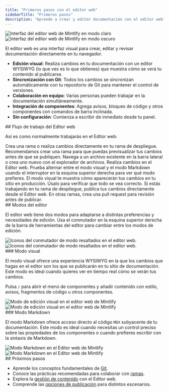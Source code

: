 ```yaml
---
title: "Primeros pasos con el editor web"
sidebarTitle: "Primeros pasos"
description: "Aprende a crear y editar documentación con el editor web"
---
```


<img className="block dark:hidden my-0 pointer-events-none" src="/images/editor/editor-light.png" alt="Interfaz del editor web de Mintlify en modo claro" />

<img className="hidden dark:block my-0 pointer-events-none" src="/images/editor/editor-dark.png" alt="Interfaz del editor web de Mintlify en modo oscuro" />

El editor web es una interfaz visual para crear, editar y revisar documentación directamente en tu navegador.

* **Edición visual**: Realiza cambios en tu documentación con un editor WYSIWYG (lo que ves es lo que obtienes) que muestra cómo se verá tu contenido al publicarse.
* **Sincronización con Git**: Todos los cambios se sincronizan automáticamente con tu repositorio de Git para mantener el control de versiones.
* **Colaboración en equipo**: Varias personas pueden trabajar en la documentación simultáneamente.
* **Integración de componentes**: Agrega avisos, bloques de código y otros componentes con comandos de barra inclinada.
* **Sin configuración**: Comienza a escribir de inmediato desde tu panel.

<div id="web-editor-workflow">
  ## Flujo de trabajo del Editor web
</div>

Así es como normalmente trabajarás en el Editor web:

<Steps>
  <Step title="Elige tu rama">
    Crea una rama o realiza cambios directamente en tu rama de despliegue. Recomendamos crear una rama para que puedas previsualizar tus cambios antes de que se publiquen.
  </Step>

  <Step title="Abre tu archivo">
    Navega a un archivo existente en la barra lateral o crea uno nuevo con el explorador de archivos.
  </Step>

  <Step title="Edita tu contenido">
    Realiza cambios en el Editor web. Prueba alternar entre el modo visual y el modo Markdown usando el interruptor en la esquina superior derecha para ver qué modo prefieres.
  </Step>

  <Step title="Previsualiza tus cambios">
    El modo visual te muestra cómo aparecerán tus cambios en tu sitio en producción. Úsalo para verificar que todo se vea correcto.
  </Step>

  <Step title="Publica tus cambios">
    Si estás trabajando en tu rama de despliegue, publica tus cambios directamente desde el Editor web. En otras ramas, crea una pull request para revisión antes de publicar.
  </Step>
</Steps>

<div id="editor-modes">
  ## Modos del editor
</div>

El editor web tiene dos modos para adaptarse a distintas preferencias y necesidades de edición. Usa el conmutador en la esquina superior derecha de la barra de herramientas del editor para cambiar entre los modos de edición.

<Frame>
  <img src="/images/editor/mode-toggle-light.png" alt="Iconos del conmutador de modo resaltados en el editor web." className="block dark:hidden" />

  <img src="/images/editor/mode-toggle-dark.png" alt="Iconos del conmutador de modo resaltados en el editor web." className="hidden dark:block" />
</Frame>

<div id="visual-mode">
  ### Modo visual
</div>

El modo visual ofrece una experiencia WYSIWYG en la que los cambios que hagas en el editor son los que se publicarán en tu sitio de documentación. Este modo es ideal cuando quieres ver en tiempo real cómo se verán tus cambios.

Pulsa `/` para abrir el menú de componentes y añadir contenido con estilo, avisos, fragmentos de código u otros componentes.

<Frame>
  <img src="/images/editor/visual-mode-light.png" alt="Modo de edición visual en el editor web de Mintlify" className="block dark:hidden" />

  <img src="/images/editor/visual-mode-dark.png" alt="Modo de edición visual en el editor web de Mintlify" className="hidden dark:block" />
</Frame>

<div id="markdown-mode">
  ### Modo Markdown
</div>

El modo Markdown ofrece acceso directo al código `MDX` subyacente de tu documentación. Este modo es ideal cuando necesitas un control preciso sobre las propiedades de los componentes o cuando prefieres escribir con la sintaxis de Markdown.

<Frame>
  <img src="/images/editor/markdown-mode-light.png" alt="Modo Markdown en el Editor web de Mintlify" className="block dark:hidden" />

  <img src="/images/editor/markdown-mode-dark.png" alt="Modo Markdown en el Editor web de Mintlify" className="hidden dark:block" />
</Frame>

<div id="next-steps">
  ## Próximos pasos
</div>

* Aprende los conceptos fundamentales de [Git](/es/es/editor/git-concepts).
* Conoce las prácticas recomendadas para colaborar con [ramas](/es/es/editor/branches).
* Explora la [gestión de contenido](/es/es/editor/content-management) con el Editor web.
* Comprende las [opciones de publicación](/es/es/editor/publishing) para distintos escenarios.